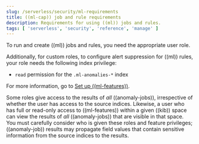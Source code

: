 ```yaml
---
slug: /serverless/security/ml-requirements
title: ((ml-cap)) job and rule requirements
description: Requirements for using ((ml)) jobs and rules.
tags: [ 'serverless', 'security', 'reference', 'manage' ]
---
```


<div id="ml-requirements"></div>

To run and create ((ml)) jobs and rules, you need the appropriate <DocLink slug="/serverless/general/assign-user-roles">user role</DocLink>.

Additionally, for <DocLink slug="/serverless/custom-roles">custom roles</DocLink>, to configure <DocLink slug="/serverless/security/alert-suppression">alert suppression</DocLink> for ((ml)) rules, your role needs the following index privilege:

* `read` permission for the `.ml-anomalies-*` index

For more information, go to [Set up ((ml-features))](((ml-docs))/setup.html).

<DocCallOut title="Important" color="warning">

Some roles give
access to the results of _all_ ((anomaly-jobs)), irrespective of whether the user
has access to the source indices. Likewise, a user who has full or read-only
access to ((ml-features)) within a given ((kib)) space can view the results of _all_
((anomaly-jobs)) that are visible in that space. You must carefully consider who
is given these roles and feature privileges; ((anomaly-job)) results may propagate
field values that contain sensitive information from the source indices to the
results.

</DocCallOut>
